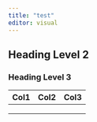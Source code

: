 ```yaml
---
title: "test"
editor: visual
---
```


## Heading Level 2

### Heading Level 3

| Col1 | Col2 | Col3 |
|------|------|------|
|      |      |      |
|      |      |      |
|      |      |      |
